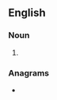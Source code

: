 {{also|ànodes}}
==English==

===Noun===
{{head|en|noun plural form}}

# {{plural of|anode|lang=en}}

===Anagrams===
* {{anagrams|en|Deason|Doanes|S-A node|Sedano|doesna}}